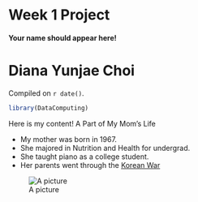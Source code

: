 # Week 1 Project  

#### Your name should appear here!
# Diana Yunjae Choi

<!-- leave this material as is -->
Compiled on `r date()`.

```r
library(DataComputing)
```
<!-- put your content after this line -->

Here is my content!
A Part of My Mom's Life

* My mother was born in 1967.
* She majored in Nutrition and Health for undergrad.
* She taught piano as a college student.
* Her parents went through the [Korean War](https://en.wikipedia.org/wiki/Korean_War)

![A picture](https://upload.wikimedia.org/wikipedia/commons/thumb/c/ca/Korean_War_Montage_2.png/450px-Korean_War_Montage_2.png)
